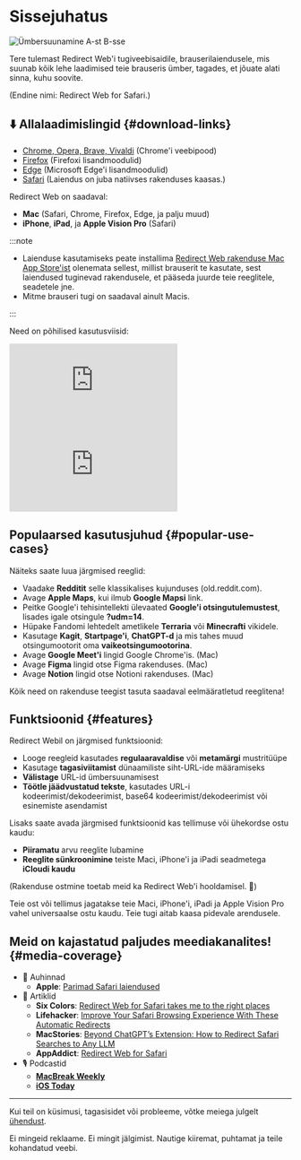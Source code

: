 
# Sissejuhatus

<div style={{display: "flex", flexDirection: "column", alignItems: "flex-start", marginBottom: "25px"}}>
  <img src={useBaseUrl("img/redirect-a-to-b.png")} style={{display: "block", minWidth: "360px", maxWidth: "500px", width: "100%", height: "auto", marginBottom: "25px"}} alt="Ümbersuunamine A-st B-sse" />
  <ExtensionStoreLinks />
</div>

Tere tulemast Redirect Web'i tugiveebisaidile, brauserilaiendusele, mis suunab kõik lehe laadimised teie brauseris ümber, tagades, et jõuate alati sinna, kuhu soovite. 

(Endine nimi: Redirect Web for Safari.)

## ⬇️ Allalaadimislingid {#download-links}

- [Chrome, Opera, Brave, Vivaldi](https://chromewebstore.google.com/detail/ffglckbhfbfmdkefdmjbhpnffkcmlhdh) (Chrome'i veebipood)
- [Firefox](https://addons.mozilla.org/firefox/addon/redirect-web/) (Firefoxi lisandmoodulid)
- [Edge](https://microsoftedge.microsoft.com/addons/detail/hmfkakfdccgdpgemaicfgngnmflefpga) (Microsoft Edge'i lisandmoodulid)
- [Safari](https://apps.apple.com/app/id1571283503) (Laiendus on juba natiivses rakenduses kaasas.)

Redirect Web on saadaval:

- **Mac** (Safari, Chrome, Firefox, Edge, ja palju muud)
- **iPhone**, **iPad**, ja **Apple Vision Pro** (Safari)

:::note

- Laienduse kasutamiseks peate installima [Redirect Web rakenduse Mac App Store'ist](https://apps.apple.com/app/id1571283503) olenemata sellest, millist brauserit te kasutate, sest laiendused tuginevad rakendusele, et pääseda juurde teie reeglitele, seadetele jne.
- Mitme brauseri tugi on saadaval ainult Macis.

:::

Need on põhilised kasutusviisid:

<iframe style={{width:"100%", aspectRatio:"9/16", height:"auto", maxHeight:"60vh", maxWidth:"35vh"}} src="https://www.youtube.com/embed/NaQ5X-v-qJU" title="iOS-i demo video (YouTube)" frameborder="0" allow="accelerometer; autoplay; clipboard-write; encrypted-media; gyroscope; picture-in-picture; web-share" allowfullscreen></iframe>

<iframe style={{width:"100%", aspectRatio:"17/9", height:"auto", maxHeight:"100vh"}} src="https://www.youtube.com/embed/5eU89Gu73SQ" title="macOS-i demo video (YouTube)" frameborder="0" allow="accelerometer; autoplay; clipboard-write; encrypted-media; gyroscope; picture-in-picture; web-share" allowfullscreen></iframe>

## Populaarsed kasutusjuhud {#popular-use-cases}

Näiteks saate luua järgmised reeglid:

- Vaadake **Redditit** selle klassikalises kujunduses (old.reddit.com).
- Avage **Apple Maps**, kui ilmub **Google Mapsi** link.
- Peitke Google'i tehisintellekti ülevaated **Google'i otsingutulemustest**, lisades igale otsingule **?udm=14**.
- Hüpake Fandomi lehtedelt ametlikele **Terraria** või **Minecrafti** vikidele.
- Kasutage **Kagit**, **Startpage'i**, **ChatGPT-d** ja mis tahes muud otsingumootorit oma **vaikeotsingumootorina**.
- Avage **Google Meet'i** lingid Google Chrome'is. (Mac)
- Avage **Figma** lingid otse Figma rakenduses. (Mac)
- Avage **Notion** lingid otse Notioni rakenduses. (Mac)

Kõik need on rakenduse teegist tasuta saadaval eelmääratletud reeglitena!

## Funktsioonid {#features}

Redirect Webil on järgmised funktsioonid:

- Looge reegleid kasutades **regulaaravaldise** või **metamärgi** mustritüüpe
- Kasutage **tagasiviitamist** dünaamiliste siht-URL-ide määramiseks
- **Välistage** URL-id ümbersuunamisest
- **Töötle jäädvustatud tekste**, kasutades URL-i kodeerimist/dekodeerimist, base64 kodeerimist/dekodeerimist või esinemiste asendamist

Lisaks saate avada järgmised funktsioonid kas tellimuse või ühekordse ostu kaudu:

- **Piiramatu** arvu reeglite lubamine
- **Reeglite sünkroonimine** teiste Maci, iPhone'i ja iPadi seadmetega **iCloudi kaudu**

(Rakenduse ostmine toetab meid ka Redirect Web'i hooldamisel. 🙏)

Teie ost või tellimus jagatakse teie Maci, iPhone'i, iPadi ja Apple Vision Pro vahel universaalse ostu kaudu. Teie tugi aitab kaasa pidevale arendusele.


## Meid on kajastatud paljudes meediakanalites! {#media-coverage}

* 🏅 Auhinnad
    * **Apple**: [Parimad Safari laiendused](https://apps.apple.com/us/story/id1377753262)
* 📰 Artiklid
    * **Six Colors**: [Redirect Web for Safari takes me to the right places](https://sixcolors.com/post/2022/11/redirect-web-for-safari-takes-me-to-the-right-places/)
    * **Lifehacker**: [Improve Your Safari Browsing Experience With These Automatic Redirects](https://lifehacker.com/improve-your-safari-browsing-experience-with-these-auto-1849812013)
    * **MacStories**: [Beyond ChatGPT’s Extension: How to Redirect Safari Searches to Any LLM](https://www.macstories.net/tutorials/beyond-chatgpts-extension-how-to-redirect-safari-searches-to-any-llm/)
    * **AppAddict**: [Redirect Web for Safari](https://appaddict.app/post/redirect-web-for-safari)
* 🎙️ Podcastid
    * [**MacBreak Weekly**](https://youtu.be/I251K3L2s88?t=7427)
    * [**iOS Today**](https://youtu.be/cWkwH84b6M4?t=636)

---

Kui teil on küsimusi, tagasisidet või probleeme, võtke meiega julgelt [ühendust](/contact-us).

Ei mingeid reklaame. Ei mingit jälgimist. Nautige kiiremat, puhtamat ja teile kohandatud veebi.
